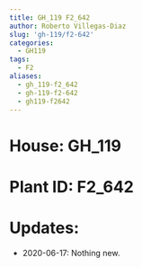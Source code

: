 ```yaml
---
title: GH_119 F2_642
author: Roberto Villegas-Diaz
slug: 'gh-119/f2-642'
categories:
  - GH119
tags:
  - F2
aliases:
  - gh_119-f2_642
  - gh-119-f2-642
  - gh119-f2642
---
```


# **House**: GH_119
# **Plant ID**: F2_642
# **Updates**: 
 - 2020-06-17: Nothing new.
